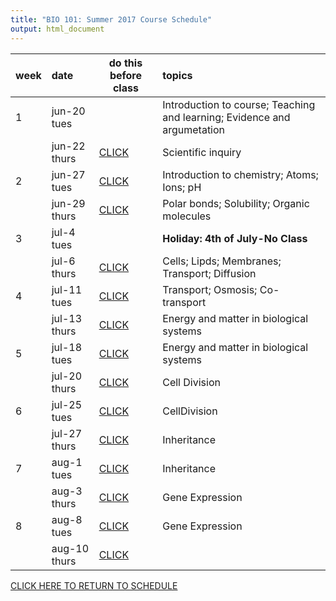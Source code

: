 ```yaml
---
title: "BIO 101: Summer 2017 Course Schedule"
output: html_document
---
```


week  date           do this before class   topics                                                                                                                
----  -------------  ------                 -------------------------------------------------------------
1     jun-20 tues                           Introduction to course; Teaching and learning; Evidence and argumetation   
      jun-22 thurs   [CLICK](week1_1.html)  Scientific inquiry
2     jun-27 tues    [CLICK](week2_1.html)  Introduction to chemistry; Atoms; Ions; pH           
      jun-29 thurs   [CLICK](week2_2.html)  Polar bonds; Solubility; Organic molecules                         
3     jul-4 tues                            **Holiday: 4th of July-No Class**                          
      jul-6 thurs    [CLICK](week3_2.html)  Cells; Lipds; Membranes; Transport; Diffusion                           
4     jul-11 tues    [CLICK](week4_1.html)  Transport; Osmosis; Co-transport                        
      jul-13 thurs   [CLICK](week4_2.html)  Energy and matter in biological systems      
5     jul-18 tues    [CLICK](week5_1.html)  Energy and matter in biological systems                             
      jul-20 thurs   [CLICK](week5_2.html)  Cell Division
6     jul-25 tues    [CLICK](week6_1.html)  CellDivision 
      jul-27 thurs   [CLICK](week6_2.html)  Inheritance      
7     aug-1 tues     [CLICK](week7_1.html)  Inheritance            
      aug-3 thurs    [CLICK](week7_2.html)  Gene Expression
8     aug-8 tues     [CLICK]()              Gene Expression 
      aug-10 thurs   [CLICK]()


[CLICK HERE TO RETURN TO SCHEDULE](schedule.html)
      